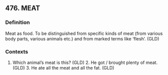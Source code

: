 ## 476. MEAT
### Definition
Meat as food. To be distinguished from specific kinds of meat (from various body parts, various animals etc.) and from marked terms like ‘flesh’.  (GLD)

### Contexts
1. Which animal’s meat is this? (GLD) 2. He got / brought plenty of meat. (GLD) 3. He ate all the meat and all the fat. (GLD)

